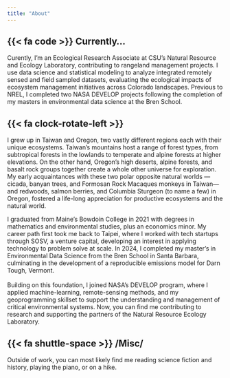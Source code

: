 ```yaml
---
title: "About"
---
```


## {{< fa code >}} Currently...

Curently, I'm an Ecological Research Associate at CSU's Natural Resource and Ecology Laboratory, contributing to rangeland management projects. I use data science and statistical modeling to analyze integrated remotely sensed and field sampled datasets, evaluating the ecological impacts of ecosystem management initiatives across Colorado landscapes. Previous to NREL, I completed two NASA DEVELOP projects following the completion of my masters in environmental data science at the Bren School.

## {{< fa clock-rotate-left >}}

I grew up in Taiwan and Oregon, two vastly different regions each with their unique ecosystems. Taiwan's mountains host a range of forest types, from subtropical forests in the lowlands to temperate and alpine forests at higher elevations. On the other hand, Oregon's high deserts, alpine forests, and basalt rock groups together create a whole other universe for exploration. My early acquaintances with these two polar opposite natural worlds — cicada, banyan trees, and Formosan Rock Macaques monkeys in Taiwan— and redwoods, salmon berries, and Columbia Sturgeon (to name a few) in Oregon, fostered a life-long appreciation for productive ecosystems and the natural world.

I graduated from Maine's Bowdoin College in 2021 with degrees in mathematics and environmental studies, plus an economics minor. My career path first took me back to Taipei, where I worked with tech startups through SOSV, a venture capital, developing an interest in applying technology to problem solve at scale. In 2024, I completed my master's in Environmental Data Science from the Bren School in Santa Barbara, culminating in the development of a reproducible emissions model for Darn Tough, Vermont.\
\
Building on this foundation, I joined NASA's DEVELOP program, where I applied machine-learning, remote-sensing methods, and my geoprogramming skillset to support the understanding and management of critical environmental systems. Now, you can find me contributing to research and supporting the partners of the Natural Resource Ecology Laboratory.

## {{< fa shuttle-space >}} /Misc/

Outside of work, you can most likely find me reading science fiction and history, playing the piano, or on a hike.
